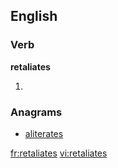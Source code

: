 
==English==

===Verb===
'''retaliates'''

# {{third-person singular of|[[retaliate]]}}

===Anagrams===
* [[aliterates#English|aliterates]]

[[fr:retaliates]]
[[vi:retaliates]]